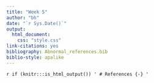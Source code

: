 ```yaml
---
title: "Week 5"
author: "bh"
date: "`r Sys.Date()`"
output: 
  html_document:
    css: "style.css"
link-citations: yes
bibliography: Abnormal_references.bib
biblio-style: apalike
---
```




`r if (knitr:::is_html_output()) '
# References {-}
'`